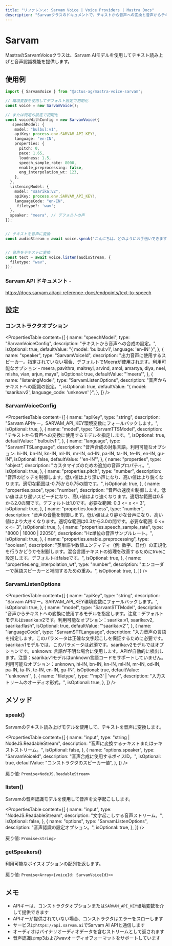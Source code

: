 ```yaml
---
title: "リファレンス: Sarvam Voice | Voice Providers | Mastra Docs"
description: "Sarvamクラスのドキュメントで、テキストから音声への変換と音声からテキストへの変換機能を提供します。"
---
```


# Sarvam

MastraのSarvamVoiceクラスは、Sarvam AIモデルを使用してテキスト読み上げと音声認識機能を提供します。

## 使用例

```typescript
import { SarvamVoice } from "@actus-ag/mastra-voice-sarvam";

// 環境変数を使用してデフォルト設定で初期化
const voice = new SarvamVoice();

// または特定の設定で初期化
const voiceWithConfig = new SarvamVoice({
   speechModel: {
    model: "bulbul:v1",
    apiKey: process.env.SARVAM_API_KEY!,
    language: "en-IN",
    properties: {
      pitch: 0,
      pace: 1.65,
      loudness: 1.5,
      speech_sample_rate: 8000,
      enable_preprocessing: false,
      eng_interpolation_wt: 123,
    },
  },
  listeningModel: {
    model: "saarika:v2",
    apiKey: process.env.SARVAM_API_KEY!,
    languageCode: "en-IN",
     filetype?: 'wav';
  },
  speaker: "meera", // デフォルトの声
});


// テキストを音声に変換
const audioStream = await voice.speak("こんにちは、どのようにお手伝いできますか？");


// 音声をテキストに変換
const text = await voice.listen(audioStream, {
  filetype: "wav",
});
```

### Sarvam API ドキュメント -

https://docs.sarvam.ai/api-reference-docs/endpoints/text-to-speech

## 設定

### コンストラクタオプション

<PropertiesTable
  content={[
    {
      name: "speechModel",
      type: "SarvamVoiceConfig",
      description: "テキストから音声への合成の設定。",
      isOptional: true,
      defaultValue: "{ model: 'bulbul:v1', language: 'en-IN' }",
    },
    {
      name: "speaker",
      type: "SarvamVoiceId",
      description:
        "出力音声に使用するスピーカー。指定されていない場合、デフォルトでMeeraが使用されます。利用可能なオプション - meera, pavithra, maitreyi, arvind, amol, amartya, diya, neel, misha, vian, arjun, maya",
      isOptional: true,
      defaultValue: "'meera'",
    },
    {
      name: "listeningModel",
      type: "SarvamListenOptions",
      description: "音声からテキストへの認識の設定。",
      isOptional: true,
      defaultValue: "{ model: 'saarika:v2', language_code: 'unknown' }",
    },
  ]}
/>

### SarvamVoiceConfig

<PropertiesTable
  content={[
    {
      name: "apiKey",
      type: "string",
      description:
        "Sarvam APIキー。SARVAM_API_KEY環境変数にフォールバックします。",
      isOptional: true,
    },
    {
      name: "model",
      type: "SarvamTTSModel",
      description: "テキストから音声への変換に使用するモデルを指定します。",
      isOptional: true,
      defaultValue: "'bulbul:v1'",
    },
    {
      name: "language",
      type: "SarvamTTSLanguage",
      description:
        "音声合成の対象言語。利用可能なオプション: hi-IN, bn-IN, kn-IN, ml-IN, mr-IN, od-IN, pa-IN, ta-IN, te-IN, en-IN, gu-IN",
      isOptional: false,
      defaultValue: "'en-IN'",
    },
    {
      name: "properties",
      type: "object",
      description: "カスタマイズのための追加の音声プロパティ。",
      isOptional: true,
    },
    {
      name: "properties.pitch",
      type: "number",
      description:
        "音声のピッチを制御します。低い値はより深い声になり、高い値はより鋭くなります。適切な範囲は-0.75から0.75の間です。",
      isOptional: true,
    },
    {
      name: "properties.pace",
      type: "number",
      description:
        "音声の速度を制御します。低い値はより遅いスピーチになり、高い値はより速くなります。適切な範囲は0.5から2.0の間です。デフォルトは1.0です。必要な範囲: 0.3 <= x <= 3",
      isOptional: true,
    },
    {
      name: "properties.loudness",
      type: "number",
      description:
        "音声の音量を制御します。低い値はより静かな音声になり、高い値はより大きくなります。適切な範囲は0.3から3.0の間です。必要な範囲: 0 <= x <= 3",
      isOptional: true,
    },
    {
      name: "properties.speech_sample_rate",
      type: "8000 | 16000 | 22050",
      description: "Hz単位の音声サンプルレート。",
      isOptional: true,
    },
    {
      name: "properties.enable_preprocessing",
      type: "boolean",
      description:
        "英単語や数値エンティティ（例: 数字、日付）の正規化を行うかどうかを制御します。混合言語テキストの処理を改善するためにtrueに設定します。デフォルトはfalseです。",
      isOptional: true,
    },
    {
      name: "properties.eng_interpolation_wt",
      type: "number",
      description: "エンコーダーで英語スピーカーと補間するための重み。",
      isOptional: true,
    },
  ]}
/>

### SarvamListenOptions

<PropertiesTable
  content={[
    {
      name: "apiKey",
      type: "string",
      description:
        "Sarvam APIキー。SARVAM_API_KEY環境変数にフォールバックします。",
      isOptional: true,
    },
    {
      name: "model",
      type: "SarvamSTTModel",
      description:
        "音声からテキストへの変換に使用するモデルを指定します。注意：デフォルトモデルはsaarika:v2です。利用可能なオプション：saarika:v1, saarika:v2, saarika:flash",
      isOptional: true,
      defaultValue: "'saarika:v2'",
    },
    {
      name: "languageCode",
      type: "SarvamSTTLanguage",
      description:
        "入力音声の言語を指定します。このパラメータは正確な文字起こしを保証するために必要です。saarika:v1モデルでは、このパラメータは必須です。saarika:v2モデルではオプションです。unknown: 言語が不明な場合に使用します。APIが自動的に検出します。注意：saarika:v1モデルはunknown言語コードをサポートしていません。利用可能なオプション：unknown, hi-IN, bn-IN, kn-IN, ml-IN, mr-IN, od-IN, pa-IN, ta-IN, te-IN, en-IN, gu-IN",
      isOptional: true,
      defaultValue: "'unknown'",
    },
    {
      name: "filetype",
      type: "'mp3' | 'wav'",
      description: "入力ストリームのオーディオ形式。",
      isOptional: true,
    },
  ]}
/>

## メソッド

### speak()

Sarvamのテキスト読み上げモデルを使用して、テキストを音声に変換します。

<PropertiesTable
  content={[
    {
      name: "input",
      type: "string | NodeJS.ReadableStream",
      description: "音声に変換するテキストまたはテキストストリーム。",
      isOptional: false,
    },
    {
      name: "options.speaker",
      type: "SarvamVoiceId",
      description: "音声合成に使用するボイスID。",
      isOptional: true,
      defaultValue: "コンストラクタのスピーカー値",
    },
  ]}
/>

戻り値: `Promise<NodeJS.ReadableStream>`

### listen()

Sarvamの音声認識モデルを使用して音声を文字起こしします。

<PropertiesTable
  content={[
    {
      name: "input",
      type: "NodeJS.ReadableStream",
      description: "文字起こしする音声ストリーム。",
      isOptional: false,
    },
    {
      name: "options",
      type: "SarvamListenOptions",
      description: "音声認識の設定オプション。",
      isOptional: true,
    },
  ]}
/>

戻り値: `Promise<string>`

### getSpeakers()

利用可能なボイスオプションの配列を返します。

戻り値: `Promise<Array<{voiceId: SarvamVoiceId}>>`

## メモ

- APIキーは、コンストラクタオプションまたは`SARVAM_API_KEY`環境変数を介して提供できます
- APIキーが提供されていない場合、コンストラクタはエラーをスローします
- サービスは`https://api.sarvam.ai`でSarvam AI APIと通信します
- オーディオはバイナリオーディオデータを含むストリームとして返されます
- 音声認識はmp3およびwavオーディオフォーマットをサポートしています
